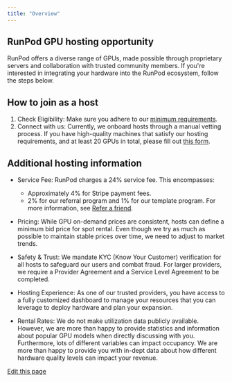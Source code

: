 ```yaml
---
title: "Overview"
---
```


## RunPod GPU hosting opportunity[​](#runpod-gpu-hosting-opportunity "Direct link to RunPod GPU hosting opportunity")

RunPod offers a diverse range of GPUs, made possible through proprietary servers and collaboration with trusted community members. If you're interested in integrating your hardware into the RunPod ecosystem, follow the steps below.

## How to join as a host[​](#how-to-join-as-a-host "Direct link to How to join as a host")

1. Check Eligibility: Make sure you adhere to our [minimum requirements](/hosting/partner-requirements).
2. Connect with us: Currently, we onboard hosts through a manual vetting process. If you have high-quality machines that satisfy our hosting requirements, and at least 20 GPUs in total, please fill out [this form](https://share.hsforms.com/1GYpMeNlSQc6n11toAlgNngecykq).

## Additional hosting information[​](#additional-hosting-information "Direct link to Additional hosting information")

* Service Fee: RunPod charges a 24% service fee. This encompasses:

  * Approximately 4% for Stripe payment fees.
  * 2% for our referral program and 1% for our template program. For more information, see [Refer a friend](https://www.runpod.io/refer-a-friend).

* Pricing: While GPU on-demand prices are consistent, hosts can define a minimum bid price for spot rental. Even though we try as much as possible to maintain stable prices over time, we need to adjust to market trends.

* Safety & Trust: We mandate KYC (Know Your Customer) verification for all hosts to safeguard our users and combat fraud. For larger providers, we require a Provider Agreement and a Service Level Agreement to be completed.

* Hosting Experience: As one of our trusted providers, you have access to a fully customized dashboard to manage your resources that you can leverage to deploy hardware and plan your expansion.

* Rental Rates: We do not make utilization data publicly available. However, we are more than happy to provide statistics and information about popular GPU models when directly discussing with you. Furthermore, lots of different variables can impact occupancy. We are more than happy to provide you with in-dept data about how different hardware quality levels can impact your revenue.

[Edit this page](https://github.com/runpod/docs/blob/main/docs/hosting/overview.md)
